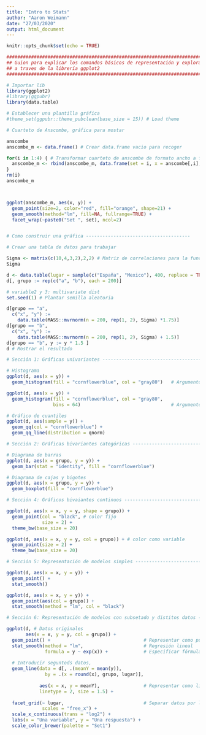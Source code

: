 ```yaml
---
title: "Intro to Stats"
author: "Aaron Weimann"
date: "27/03/2020"
output: html_document
---
```


```r
knitr::opts_chunk$set(echo = TRUE)
```


```r
######################################################################################
## Guion para explicar los comandos básicos de representación y exploración de datos
## a traves de la librería ggplot2
#####################################################################################

# Importar lib
library(ggplot2)
#library(ggpubr)
library(data.table)

# Establecer una plantilla gráfica
#theme_set(ggpubr::theme_pubclean(base_size = 15)) # Load theme

# Cuarteto de Anscombe, gráfica para mostar

anscombe 
anscombe_m <- data.frame() # Crear data.frame vacio para recoger 

for(i in 1:4) { # Transformar cuarteto de anscombe de formato ancho a formato largo
  anscombe_m <- rbind(anscombe_m, data.frame(set = i, x = anscombe[,i], y = anscombe[,i+4]))
}
rm(i)
anscombe_m



ggplot(anscombe_m, aes(x, y)) + 
  geom_point(size=2, color="red", fill="orange", shape=21) + 
  geom_smooth(method="lm", fill=NA, fullrange=TRUE) + 
  facet_wrap(~paste0("Set ", set), ncol=2)


# Como construir una gráfica --------------------------------------

# Crear una tabla de datos para trabajar

Sigma <- matrix(c(10,4,3,2),2,2) # Matriz de correlaciones para la función mvrnorm
Sigma

d <- data.table(lugar = sample(c("España", "Mexico"), 400, replace = TRUE)) # variable1 = 2 paises
d[, grupo := rep(c("a", "b"), each = 200)]                                  # variable2 = 2 grupos

# variable2 y 3: multivariate dist
set.seed(1) # Plantar semilla aleatoria

d[grupo == "a", 
  c("x", "y") :=  
    data.table(MASS::mvrnorm(n = 200, rep(1, 2), Sigma) *1.75)]             
d[grupo == "b", 
  c("x", "y") :=  
    data.table(MASS::mvrnorm(n = 200, rep(1, 2), Sigma) + 1.5)]
d[grupo == "b", y := y * 1.5 ]
d # Mostrar el resultado

# Sección 1: Gráficas univariantes ------------------------------------------------

# Histograma
ggplot(d, aes(x = y)) +
  geom_histogram(fill = "cornflowerblue", col = "gray80")   # Argumento bins por defecto

ggplot(d, aes(x = y)) +
  geom_histogram(fill = "cornflowerblue", col = "gray80", 
                 bins = 64)                                 # Argumento bins declarado

# Gráfico de cuantiles
ggplot(d, aes(sample = y)) +
  geom_qq(col = "cornflowerblue") +
  geom_qq_line(distribution = qnorm)

# Sección 2: Gráficas bivariantes categóricas --------------------------------------

# Diagrama de barras
ggplot(d, aes(x = grupo, y = y)) +
  geom_bar(stat = "identity", fill = "cornflowerblue") 

# Diagrama de cajas y bigotes
ggplot(d, aes(x = grupo, y = y)) +
  geom_boxplot(fill = "cornflowerblue") 

# Sección 4: Gráficos bivaiantes continuos -----------------------------------------

ggplot(d, aes(x = x, y = y, shape = grupo)) +
  geom_point(col = "black", # color fijo 
             size = 2) +
  theme_bw(base_size = 20)

ggplot(d, aes(x = x, y = y, col = grupo)) + # color como variable
  geom_point(size = 2) +
  theme_bw(base_size = 20)

# Sección 5: Representación de modelos simples ---------------------------------------

ggplot(d, aes(x = x, y = y)) +
  geom_point() +
  stat_smooth() 

ggplot(d, aes(x = x, y = y)) +
  geom_point(aes(col = grupo)) +
  stat_smooth(method = "lm", col = "black")

# Sección 6: Representación de modelos con subsetado y distitos datos -------------------

ggplot(d, # Datos originales 
       aes(x = x, y = y, col = grupo)) +
  geom_point() +                                  # Representar como puntos
  stat_smooth(method = "lm",                      # Regresión lineal
              formula = y ~ exp(x)) +             # Especificar fórmula
  
  # Introducir seguntods datos, 
  geom_line(data = d[, .(meanY = mean(y)),
              by = .(x = round(x), grupo, lugar)],
            
            aes(x = x, y = meanY),                # Representar como lineas discontinueas
            linetype = 2, size = 1.5) +
 
  facet_grid(~ lugar,                             # Separar datos por lugar
             scales = "free_x") +
  scale_x_continuous(trans = "log2") +
  labs(x = "Una variable", y = "Una respuesta") +
  scale_color_brewer(palette = "Set1")
```

